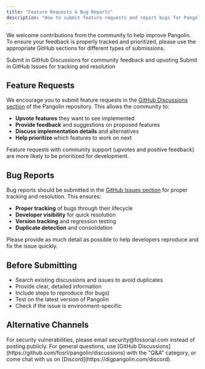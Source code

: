 ```yaml
---
title: "Feature Requests & Bug Reports"
description: "How to submit feature requests and report bugs for Pangolin"
---
```


We welcome contributions from the community to help improve Pangolin. To ensure your feedback is properly tracked and prioritized, please use the appropriate GitHub sections for different types of submissions.

<CardGroup cols={2}>
<Card title="Feature Requests" icon="lightbulb">
  Submit in GitHub Discussions for community feedback and upvoting
</Card>

<Card title="Bug Reports" icon="bug">
  Submit in GitHub Issues for tracking and resolution
</Card>
</CardGroup>

## Feature Requests

We encourage you to submit feature requests in the [GitHub Discussions section](https://github.com/fosrl/pangolin/discussions) of the Pangolin repository. This allows the community to:

- **Upvote features** they want to see implemented
- **Provide feedback** and suggestions on proposed features
- **Discuss implementation details** and alternatives
- **Help prioritize** which features to work on next

<Note>
Feature requests with community support (upvotes and positive feedback) are more likely to be prioritized for development.
</Note>

## Bug Reports

Bug reports should be submitted in the [GitHub Issues section](https://github.com/fosrl/pangolin/issues) for proper tracking and resolution. This ensures:

- **Proper tracking** of bugs through their lifecycle
- **Developer visibility** for quick resolution
- **Version tracking** and regression testing
- **Duplicate detection** and consolidation

<Warning>
Please provide as much detail as possible to help developers reproduce and fix the issue quickly.
</Warning>

## Before Submitting

- Search existing discussions and issues to avoid duplicates
- Provide clear, detailed information
- Include steps to reproduce (for bugs)
- Test on the latest version of Pangolin
- Check if the issue is environment-specific

## Alternative Channels

<CardGroup cols={2}>
<Card title="Security Issues" icon="shield">
  For security vulnerabilities, please email security@fossorial.com instead of posting publicly.
</Card>

<Card title="General Questions" icon="question">
  For general questions, use [GitHub Discussions](https://github.com/fosrl/pangolin/discussions) with the "Q&A" category, or come chat with us on [Discord](https://digpangolin.com/discord).
</Card>
</CardGroup>
